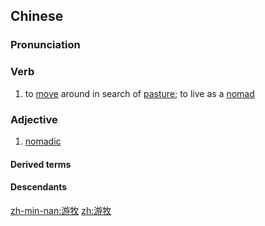 {{also|遊牧}}
==Chinese==
{{zh-forms|t2=遊牧}}

===Pronunciation===
{{zh-pron
|m=yóumù
|c=jau4 muk6
|h=pfs=yù-mu̍k
|mn=iû-bo̍k
|cat=v,a
}}

===Verb===
{{zh-verb}}

# to [[move]] around in search of [[pasture]]; to live as a [[nomad]]

===Adjective===
{{zh-adj}}

# [[nomadic]]

====Derived terms====
{{zh-der|游牧民族|游牧生活}}

====Descendants====
{{CJKV||ゆうぼく|s=遊牧|유목|k=遊牧|du mục}}

[[zh-min-nan:游牧]]
[[zh:游牧]]